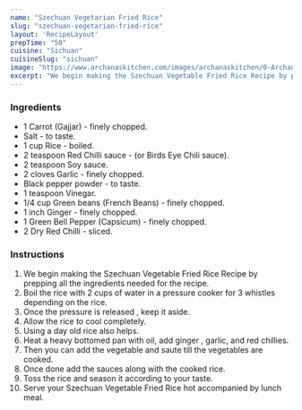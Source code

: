 ---
name: "Szechuan Vegetarian Fried Rice"
slug: "szechuan-vegetarian-fried-rice"
layout: 'RecipeLayout'
prepTime: "50"
cuisine: "Sichuan"
cuisineSlug: "sichuan"
image: "https://www.archanaskitchen.com/images/archanaskitchen/0-Archanas-Kitchen-Recipes/2016/oct-7/Vegetarian_Sichuan_Fried_Rice-1.jpg"
excerpt: "We begin making the Szechuan Vegetable Fried Rice Recipe by prepping all the ingredients needed for the recipe"
---

### Ingredients

- 1 Carrot (Gajjar) - finely chopped.
- Salt - to taste.
- 1 cup Rice - boiled.
- 2 teaspoon Red Chilli sauce - (or Birds Eye Chili sauce).
- 2 teaspoon Soy sauce.
- 2 cloves Garlic - finely chopped.
- Black pepper powder - to taste.
- 1 teaspoon Vinegar.
- 1/4 cup Green beans (French Beans) - finely chopped.
- 1 inch Ginger - finely chopped.
- 1 Green Bell Pepper (Capsicum) - finely chopped.
- 2 Dry Red Chilli - sliced.

### Instructions

1. We begin making the Szechuan Vegetable Fried Rice Recipe by prepping all the ingredients needed for the recipe.
1. Boil the rice with 2 cups of water in a pressure cooker for 3 whistles depending on the rice.
1. Once the pressure is released , keep it aside.
1. Allow the rice to cool completely.
1. Using a day old rice also helps.
1. Heat a heavy bottomed pan with oil, add ginger , garlic, and red chillies.
1. Then you can add the vegetable and saute till the vegetables are cooked.
1. Once done add the sauces along with the cooked rice.
1. Toss the rice and season it according to your taste.
1. Serve your Szechuan Vegetable Fried Rice hot accompanied by lunch meal.
